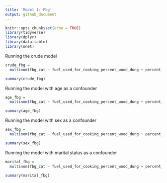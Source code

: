 ```yaml
---
title: 'Model 1: Fbg'
output: github_document
---
```


```r
knitr::opts_chunk$set(echo = TRUE)
library(tidyverse)
library(dplyr)
library(data.table)
library(nnet)
```

Running the crude model
```r
crude_fbg = 
  multinom(fbg_cat ~ fuel_used_for_cooking_percent_wood_dung + percent_public_source + percent_private_toilet + percent_employed + percent_without_hs_education + percent_caste, data=total)

summary(crude_fbg)
```
Running the model with age as a confounder
```r
age_fbg = 
  multinom(fbg_cat ~ fuel_used_for_cooking_percent_wood_dung + percent_public_source + percent_private_toilet + percent_employed + percent_without_hs_education + percent_caste + median_age, data=total)

summary(age_fbg)
```
Running the model with sex as a confounder
```r
sex_fbg = 
  multinom(fbg_cat ~ fuel_used_for_cooking_percent_wood_dung + percent_public_source + percent_private_toilet + percent_employed + percent_without_hs_education + percent_caste + percent_female, data=total)

summary(sex_fbg)
```
Running the model with marital status as a confounder
```r
marital_fbg = 
  multinom(fbg_cat ~ fuel_used_for_cooking_percent_wood_dung + percent_public_source + percent_private_toilet + percent_employed + percent_without_hs_education + percent_caste + percent_marital_status, data=total)

summary(marital_fbg)
```

